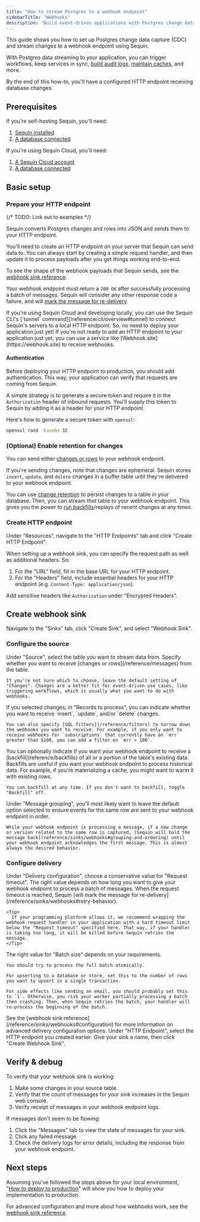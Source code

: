 ```yaml
---
title: "How to stream Postgres to a webhook endpoint"
sidebarTitle: "Webhooks"
description: "Build event-driven applications with Postgres change data capture (CDC) and webhooks. Learn to create reliable HTTP integrations with automatic retries."
---
```


This guide shows you how to set up Postgres change data capture (CDC) and stream changes to a webhook endpoint using Sequin.

With Postgres data streaming to your application, you can trigger workflows, keep services in sync, [build audit logs](/how-to/create-audit-logs), [maintain caches](/how-to/maintain-caches), and more.

By the end of this how-to, you'll have a configured HTTP endpoint receiving database changes.

## Prerequisites

If you're self-hosting Sequin, you'll need:

1. [Sequin installed](/quickstart/webhooks)
2. [A database connected](/connect-postgres)

If you're using Sequin Cloud, you'll need:

1. [A Sequin Cloud account](https://console.sequinstream.com)
2. [A database connected](/connect-postgres)

## Basic setup

### Prepare your HTTP endpoint

{/* TODO: Link out to examples */}

Sequin converts Postgres changes and rows into JSON and sends them to your HTTP endpoint.

You'll need to create an HTTP endpoint on your server that Sequin can send data to. You can always start by creating a simple request handler, and then update it to process payloads after you get things working end-to-end.

To see the shape of the webhook payloads that Sequin sends, see the [webhook sink reference](/reference/sinks/webhooks#request-format).

Your webhook endpoint must return a `200 OK` after successfully processing a batch of messages. Sequin will consider any other response code a failure, and will [mark the message for re-delivery](/reference/sinks/webhooks#retry-behavior).

<Tip>
  If you're using Sequin Cloud and developing locally, you can use the Sequin CLI's [`tunnel` command](/reference/cli/overview#tunnel) to connect Sequin's servers to a local HTTP endpoint. So, no need to deploy your application just yet!
</Tip>

<Tip>
  If you're not ready to add an HTTP endpoint to your application just yet, you can use a service like [Webhook.site](https://webhook.site) to receive webhooks.
</Tip>

#### Authentication

Before deploying your HTTP endpoint to production, you should add authentication. This way, your application can verify that requests are coming from Sequin.

A simple strategy is to generate a secure token and require it in the `Authorization` header of inbound requests. You'll supply this token to Sequin by adding it as a header for your HTTP endpoint.

Here's how to generate a secure token with `openssl`:

```bash
openssl rand -base64 32
```

### (Optional) Enable retention for changes

You can send either [changes or rows](/reference/messages) to your webhook endpoint.

If you're sending changes, note that changes are ephemeral. Sequin stores `insert`, `update`, and `delete` changes in a buffer table until they're delivered to your webhook endpoint.

You can use [change retention](reference/change-retention) to persist changes to a table in your database. Then, you can stream _that_ table to your webhook endpoint. This gives you the power to [run backfills](/reference/backfills)/replays of recent changes at any times.

### Create HTTP endpoint

Under "Resources", navigate to the "HTTP Endpoints" tab and click "Create HTTP Endpoint".

When setting up a webhook sink, you can specify the request path as well as additional headers. So:

1. For the "URL" field, fill in the base URL for your HTTP endpoint.
2. For the "Headers" field, include essential headers for your HTTP endpoint (e.g. `Content-Type: application/json`).

Add sensitive headers like `Authorization` under "Encrypted Headers".

## Create webhook sink

Navigate to the "Sinks" tab, click "Create Sink", and select "Webhook Sink".

### Configure the source

<Steps>
  <Step title="Select source table">
    Under "Source", select the table you want to stream data from.
  </Step>

  <Step title="Choose message type">
    Specify whether you want to receive [changes or rows](/reference/messages) from the table.

    If you're not sure which to choose, leave the default setting of "Changes". Changes are a better fit for event-driven use cases, like triggering workflows, which is usually what you want to do with webhooks.
  </Step>

  <Step title="Specify filters">
    If you selected changes, in "Records to process", you can indicate whether you want to receive `insert`, `update`, and/or `delete` changes.

    You can also specify [SQL filters](/reference/filters) to narrow down the webhooks you want to receive. For example, if you only want to receive webhooks for `subscriptions` that currently have an `mrr` greater than $100, you can add a filter on `mrr > 100`.
  </Step>

  <Step title="Specify backfill">
    You can optionally indicate if you want your webhook endpoint to receive a [backfill](reference/backfills) of all or a portion of the table's existing data. Backfills are useful if you want your webhook endpoint to process historical data. For example, if you're materializing a cache, you might want to warm it with existing rows.

    You can backfill at any time. If you don't want to backfill, toggle "Backfill" off.
  </Step>

  <Step title="Specify message grouping">
    Under "Message grouping", you'll most likely want to leave the default option selected to ensure events for the same row are sent to your webhook endpoint in order.

    While your webhook endpoint is processing a message, if a new change or version related to the same row is captured, [Sequin will hold the message back](reference/sinks/webhooks#grouping-and-ordering) until your webhook endpoint acknowledges the first message. This is almost always the desired behavior.
  </Step>

</Steps>

### Configure delivery

<Steps>
  <Step title="Specify request timeout">
    Under "Delivery configuration", choose a conservative value for "Request timeout". The right value depends on how long you want to give your webhook endpoint to process a batch of messages. When the request timeout is reached, Sequin [will mark the message for re-delivery](/reference/sinks/webhooks#retry-behavior).

    <Tip>
      If your programming platform allows it, we recommend wrapping the webhook request handler in your application with a hard timeout limit below the "Request timeout" specified here. That way, if your handler is taking too long, it will be killed before Sequin retries the message.
    </Tip>
  </Step>

  <Step title="Specify batch size">
    The right value for "Batch size" depends on your requirements.

    You should try to process the full batch atomically.

    For upserting to a database or store, set this to the number of rows you want to upsert in a single transaction.

    For side effects like sending an email, you should probably set this to `1`. Otherwise, you risk your worker partially processing a batch then crashing. Then, when Sequin retries the batch, your handler will re-process the beginning of the batch.
  </Step>

  <Step title="Specify advanced delivery configuration">
    See the [webhook sink reference](/reference/sinks/webhooks#configuration) for more information on advanced delivery configuration options.
  </Step>

  <Step title="Select the HTTP endpoint you created">
    Under "HTTP Endpoint", select the HTTP endpoint you created earlier.
  </Step>

  <Step title="Create the sink">
    Give your sink a name, then click "Create Webhook Sink".
  </Step>
</Steps>

## Verify & debug

To verify that your webhook sink is working:

1. Make some changes in your source table.
2. Verify that the count of messages for your sink increases in the Sequin web console.
3. Verify receipt of messages in your webhook endpoint logs.

If messages don't seem to be flowing:

1. Click the "Messages" tab to view the state of messages for your sink.
2. Click any failed message.
3. Check the delivery logs for error details, including the response from your webhook endpoint.

## Next steps

Assuming you've followed the steps above for your local environment, "[How to deploy to production](/how-to/deploy-to-production)" will show you how to deploy your implementation to production.

For advanced configuration and more about how webhooks work, see the [webhook sink reference](/reference/sinks/webhooks).
